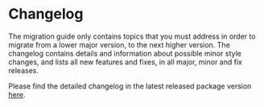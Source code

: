 # Changelog

The migration guide only contains topics that you must address in order
to migrate from a lower major version, to the next higher version.
The changelog contains details and information about
possible minor style changes, and lists all new features and fixes,
in all major, minor and fix releases.

Please find the detailed changelog in the latest released package
version [here](https://pub.dev/packages/flex_color_scheme/changelog).
